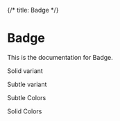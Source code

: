 {/* title: Badge */}


# Badge

This is the documentation for Badge.

Solid variant

<Canvas>
  <Story id="components-badge--solid" name="Solid" />
</Canvas>

Subtle variant

<Canvas>
  <Story id="components-badge--subtle" />
</Canvas>

Subtle Colors

<Canvas>
  <Story id="components-badge--subtle-colours" />
</Canvas>

Solid Colors

<Canvas>
  <Story id="components-badge--solid-colours" />
</Canvas>
